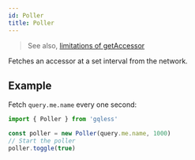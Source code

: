 ```yaml
---
id: Poller
title: Poller
---
```


> See also, [limitations of getAccessor](/docs/api/gqless/getAccessor#limitations)

Fetches an accessor at a set interval from the network.

## Example

Fetch `query.me.name` every one second:

```ts
import { Poller } from 'gqless'

const poller = new Poller(query.me.name, 1000)
// Start the poller
poller.toggle(true)
```
